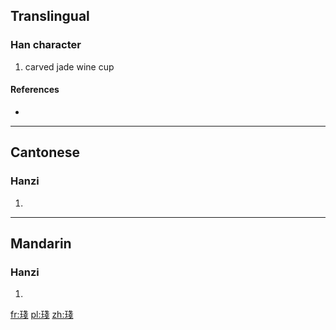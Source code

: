 ==Translingual==

===Han character===
{{Han char|rn=96|rad=玉|as=08|sn=12|four=13153|canj=MGII}}

# carved jade wine cup

====References====
* {{Han ref|kx=0734.030|dkj=21040|dj=1146.120|hdz=21121.020|uh=7416|ud=29718|bh=DA7E|bd=55934}}

----

==Cantonese==

===Hanzi===
{{yue-hanzi|jyut=zaan|y=jáan, jāan}}

# {{defn|lang=yue|sort=玉08}}

----

==Mandarin==

===Hanzi===
{{cmn-hanzi|pin=[[wàng]] ([[wang4]]), [[zhǎn]] ([[zhan3]])|wg=wang<sup>4</sup>, chan<sup>3</sup>}}

# {{defn|lang=cmn|sort=玉08}}

[[fr:琖]]
[[pl:琖]]
[[zh:琖]]